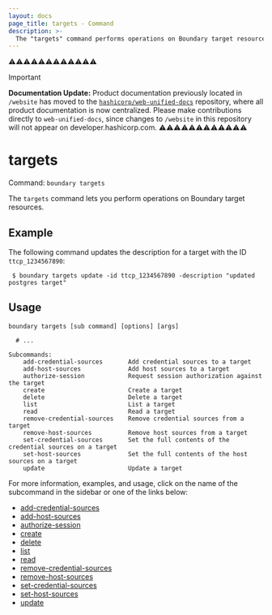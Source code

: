 ```yaml
---
layout: docs
page_title: targets - Command
description: >-
  The "targets" command performs operations on Boundary target resources. Targets represent networked services that users can connect to during sessions.
---
```


⚠️⚠️⚠️⚠️⚠️⚠️⚠️⚠️⚠️⚠️⚠️⚠️
> [!IMPORTANT]  
> **Documentation Update:** Product documentation previously located in `/website` has moved to the [`hashicorp/web-unified-docs`](https://github.com/hashicorp/web-unified-docs) repository, where all product documentation is now centralized. Please make contributions directly to `web-unified-docs`, since changes to `/website` in this repository will not appear on developer.hashicorp.com.
⚠️⚠️⚠️⚠️⚠️⚠️⚠️⚠️⚠️⚠️⚠️⚠️

# targets

Command: `boundary targets`

The `targets` command lets you perform operations on Boundary target resources.

## Example

The following command updates the description for a target with the ID `ttcp_1234567890`:

```shell-session
 $ boundary targets update -id ttcp_1234567890 -description "updated postgres target"
```

## Usage

<CodeBlockConfig hideClipboard>

```shell-session
boundary targets [sub command] [options] [args]

  # ...

Subcommands:
    add-credential-sources       Add credential sources to a target
    add-host-sources             Add host sources to a target
    authorize-session            Request session authorization against the target
    create                       Create a target
    delete                       Delete a target
    list                         List a target
    read                         Read a target
    remove-credential-sources    Remove credential sources from a target
    remove-host-sources          Remove host sources from a target
    set-credential-sources       Set the full contents of the credential sources on a target
    set-host-sources             Set the full contents of the host sources on a target
    update                       Update a target
```

</CodeBlockConfig>

For more information, examples, and usage, click on the name
of the subcommand in the sidebar or one of the links below:

- [add-credential-sources](/boundary/docs/commands/targets/add-credential-sources)
- [add-host-sources](/boundary/docs/commands/targets/add-host-sources)
- [authorize-session](/boundary/docs/commands/targets/authorize-session)
- [create](/boundary/docs/commands/targets/create)
- [delete](/boundary/docs/commands/targets/delete)
- [list](/boundary/docs/commands/targets/list)
- [read](/boundary/docs/commands/targets/read)
- [remove-credential-sources](/boundary/docs/commands/targets/remove-credential-sources)
- [remove-host-sources](/boundary/docs/commands/targets/remove-host-sources)
- [set-credential-sources](/boundary/docs/commands/targets/set-credential-sources)
- [set-host-sources](/boundary/docs/commands/targets/set-host-sources)
- [update](/boundary/docs/commands/targets/update)